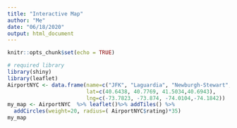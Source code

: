 ```yaml
---
title: "Interactive Map"
author: "Me"
date: "06/18/2020"
output: html_document
---
```


```r
knitr::opts_chunk$set(echo = TRUE)
```

```r
# required library
library(shiny)
library(leaflet)
AirportNYC <- data.frame(name=c("JFK", "Laguardia", "Newburgh-Stewart", "Newark"), rating = c( 1, 2, 3,4), 
                         lat=c(40.6438, 40.7769, 41.5034,40.6943), 
                         lng=c(-73.7823, -73.874, -74.0104,-74.1842))
my_map <- AirportNYC  %>% leaflet()%>% addTiles() %>% 
  addCircles(weight=20, radius=( AirportNYC$rating)*35)
my_map 
```
